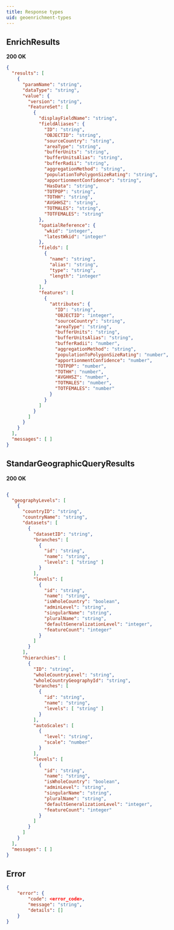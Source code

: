 ```yaml
---
title: Response types 
uid: geoenrichment-types
---
```


<Box>

## EnrichResults 

**200 OK** 

```json
{
  "results": [
    {
      "paramName": "string",                    
      "dataType": "string",                      
      "value": {
        "version": "string",                   
        "FeatureSet": [
          {
            "displayFieldName": "string",     
            "fieldAliases": {
              "ID": "string",                   
              "OBJECTID": "string",            
              "sourceCountry": "string",        
              "areaType": "string",             
              "bufferUnits": "string",          
              "bufferUnitsAlias": "string",      
              "bufferRadii": "string",          
              "aggregationMethod": "string",     
              "populationToPolygonSizeRating": "string", 
              "apportionmentConfidence": "string", 
              "HasData": "string",             
              "TOTPOP": "string",                 
              "TOTHH": "string",                  
              "AVGHHSZ": "string",                
              "TOTMALES": "string",               
              "TOTFEMALES": "string"            
            },
            "spatialReference": {
              "wkid": "integer",                 
              "latestWkid": "integer"             
            },
            "fields": [
              {
                "name": "string",                
                "alias": "string",             
                "type": "string",               
                "length": "integer"            
              }
            ],
            "features": [
              {
                "attributes": {
                  "ID": "string",                
                  "OBJECTID": "integer",         
                  "sourceCountry": "string",   
                  "areaType": "string",          
                  "bufferUnits": "string",        
                  "bufferUnitsAlias": "string",   
                  "bufferRadii": "number",        
                  "aggregationMethod": "string", 
                  "populationToPolygonSizeRating": "number", 
                  "apportionmentConfidence": "number", 
                  "TOTPOP": "number",             
                  "TOTHH": "number",             
                  "AVGHHSZ": "number",            
                  "TOTMALES": "number",           
                  "TOTFEMALES": "number"         
                }
              }
            ]
          }
        ]
      }
    }
  ],
  "messages": [ ]                              
}
```

</Box>

<Box>

## StandarGeographicQueryResults

**200 OK** 

```json 

{
  "geographyLevels": [
    {
      "countryID": "string",                
      "countryName": "string",             
      "datasets": [
        {
          "datasetID": "string",           
          "branches": [
            {
              "id": "string",                
              "name": "string",              
              "levels": [ "string" ]         
            }
          ],
          "levels": [
            {
              "id": "string",               
              "name": "string",              
              "isWholeCountry": "boolean",   
              "adminLevel": "string",        
              "singularName": "string",      
              "pluralName": "string",      
              "defaultGeneralizationLevel": "integer", 
              "featureCount": "integer"      
            }
          ]
        }
      ],
      "hierarchies": [
        {
          "ID": "string",                   
          "wholeCountryLevel": "string",    
          "wholeCountryGeographyId": "string", 
          "branches": [
            {
              "id": "string",               
              "name": "string",             
              "levels": [ "string" ]         
            }
          ],
          "autoScales": [
            {
              "level": "string",             
              "scale": "number"             
            }
          ],
          "levels": [
            {
              "id": "string",              
              "name": "string",              
              "isWholeCountry": "boolean",   
              "adminLevel": "string",       
              "singularName": "string",      
              "pluralName": "string",       
              "defaultGeneralizationLevel": "integer", 
              "featureCount": "integer"    
            }
          ]
        }
      ]
    }
  ],
  "messages": [ ]                           
}
```

</Box>

## Error 

<Box>

```json 
{
    "error": {
        "code": <error_code>,
        "message": "string",
        "details": []
    }
}
```
</Box>